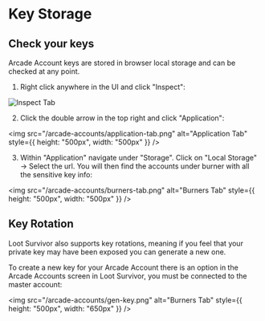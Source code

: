 # Key Storage

## Check your keys

Arcade Account keys are stored in browser local storage and can be checked at any point.

1. Right click anywhere in the UI and click "Inspect":

<img src="/arcade-accounts/inspect-tab.png" alt="Inspect Tab" />

2. Click the double arrow in the top right and click "Application":

<img src="/arcade-accounts/application-tab.png" alt="Application Tab" style={{ height: "500px", width: "500px" }} />

3. Within "Application" navigate under "Storage". Click on "Local Storage" -> Select the url. You will then find the accounts under burner with all the sensitive key info:

<img src="/arcade-accounts/burners-tab.png" alt="Burners Tab" style={{ height: "500px", width: "500px" }} />

## Key Rotation

Loot Survivor also supports key rotations, meaning if you feel that your private key may have been exposed you can generate a new one.

To create a new key for your Arcade Account there is an option in the Arcade Accounts screen in Loot Survivor, you must be connected to the master account:

<img src="/arcade-accounts/gen-key.png" alt="Burners Tab" style={{ height: "500px", width: "650px" }} />